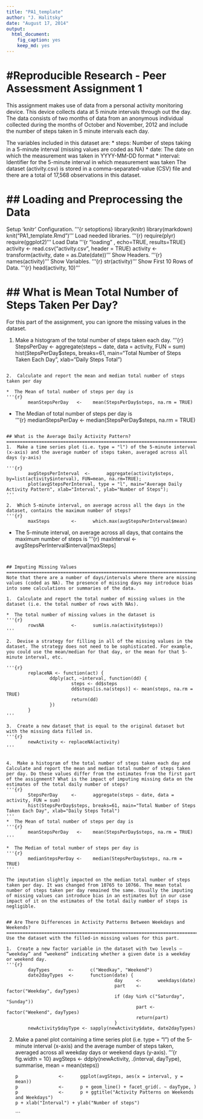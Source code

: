 ```yaml
---
title: "PA1_template"
author: "J. Halitsky"
date: "August 17, 2014"
output:
  html_document:
    fig_caption: yes
    keep_md: yes
---
```


#Reproducible Research - Peer Assessment Assignment 1  
============================================================================================
This assignment makes use of data from a personal activity monitoring device. This device collects data at 5 minute intervals through out the day. The data consists of two months of data from an anonymous individual collected during the months of October and November, 2012 and include the number of steps taken in 5 minute intervals each day.

The variables included in this dataset are:
*  steps: Number of steps taking in a 5-minute interval (missing values are coded as NA)
*  date: The date on which the measurement was taken in YYYY-MM-DD format
*  interval: Identifier for the 5-minute interval in which measurement was taken
The dataset (activity.csv) is stored in a comma-separated-value (CSV) file and there are a total of 17,568 observations in this dataset.

## Loading and Preprocessing the Data  
============================================================================================

Setup 'knitr' Configuration.
'''{r setoptions}
library(knitr)
library(markdown)
knit("PA1_template.Rmd")
'''
Load needed libraries.
'''{r}
        require(plyr)
        require(ggplot2)
'''
Load Data
'''{r  "loading" , echo=TRUE, results=TRUE}
        activity        <-      read.csv("activity.csv", header = TRUE)
        activity        <-      transform(activity, date = as.Date(date))
'''
Show Headers.
'''{r}
        names(activity)
'''
Show Variables.
'''{r}
        str(activity)
'''
Show First 10 Rows of Data.
'''{r}
        head(activity, 10)
'''

## What is Mean Total Number of Steps Taken Per Day?  
============================================================================================
For this part of the assignment, you can ignore the missing values in the dataset.

1.  Make a histogram of the total number of steps taken each day.
'''{r}
        StepsPerDay     <-      aggregate(steps ~ date, data = activity, FUN = sum)
        hist(StepsPerDay$steps, breaks=61, main="Total Number of Steps Taken Each Day", xlab="Daily Steps Total")
```

2.  Calculate and report the mean and median total number of steps taken per day

*  The Mean of total number of steps per day is  
'''{r}
        meanStepsPerDay   <-    mean(StepsPerDay$steps, na.rm = TRUE)
```

*  The Median of total number of steps per day is  
'''{r}
        medianStepsPerDay <-    median(StepsPerDay$steps, na.rm = TRUE)
```

## What is the Average Daily Activity Pattern?  
============================================================================================
1.  Make a time series plot (i.e. type = "l") of the 5-minute interval (x-axis) and the average number of steps taken, averaged across all days (y-axis)

'''{r}
        avgStepsPerInterval  <-      aggregate(activity$steps, by=list(activity$interval), FUN=mean, na.rm=TRUE);
        plot(avgStepsPerInterval, type = "l", main="Average Daily Activity Pattern", xlab="Interval", ylab="Number of Steps");
'''

2.  Which 5-minute interval, on average across all the days in the dataset, contains the maximum number of steps?
'''{r}
        maxSteps        <-      which.max(avgStepsPerInterval$mean)
```

*  The 5-minute interval, on average across all days, that contains the maximum number of steps is 
'''{r}
        maxInterval     <-      avgStepsPerInterval$interval[maxSteps]
```


## Imputing Missing Values
============================================================================================
Note that there are a number of days/intervals where there are missing values (coded as NA). The presence of missing days may introduce bias into some calculations or summaries of the data.

1.  Calculate and report the total number of missing values in the dataset (i.e. the total number of rows with NAs).

*  The total number of missing values in the dataset is 
'''{r}
        rowsNA          <-      sum(is.na(activity$steps))
'''

2.  Devise a strategy for filling in all of the missing values in the dataset. The strategy does not need to be sophisticated. For example, you could use the mean/median for that day, or the mean for that 5-minute interval, etc.

'''{r}
        replaceNA <- function(act) {
                ddply(act, ~interval, function(dd) {
                        steps <- dd$steps
                        dd$steps[is.na(steps)] <- mean(steps, na.rm = TRUE)
                        return(dd)
                })
        }
''' 

3.  Create a new dataset that is equal to the original dataset but with the missing data filled in.
'''{r}
        newActivity <- replaceNA(activity)
'''


4.  Make a histogram of the total number of steps taken each day and Calculate and report the mean and median total number of steps taken per day. Do these values differ from the estimates from the first part of the assignment? What is the impact of imputing missing data on the estimates of the total daily number of steps?
'''{r}
        StepsPerDay     <-      aggregate(steps ~ date, data = activity, FUN = sum)
        hist(StepsPerDay$steps, breaks=61, main="Total Number of Steps Taken Each Day", xlab="Daily Steps Total")
'''
*  The Mean of total number of steps per day is 
'''{r}
        meanStepsPerDay   <-    mean(StepsPerDay$steps, na.rm = TRUE)
'''

*  The Median of total number of steps per day is 
'''{r}
        medianStepsPerDay <-    median(StepsPerDay$steps, na.rm = TRUE)
'''

The imputation slightly impacted on the median total number of steps taken per day. It was changed from 10765 to 10766. The mean total number of steps taken per day remained the same. Usually the imputing of missing values can introduce bias in an estimates but in our case impact of it on the estimates of the total daily number of steps is negligible.


## Are There Differences in Activity Patterns Between Weekdays and Weekends?
============================================================================================
Use the dataset with the filled-in missing values for this part.

1.  Create a new factor variable in the dataset with two levels – “weekday” and “weekend” indicating whether a given date is a weekday or weekend day.
'''{r}
        dayTypes       <-      c("Weedkay", "Weekend")
        date2dayTypes  <-      function(date) {     
                                        day     <-      weekdays(date)
                                        part    <-      factor("Weekday", dayTypes)
                                        if (day %in% c("Saturday", "Sunday"))
                                                part <- factor("Weekend", dayTypes)
                                                return(part)
                                        }
        newActivity$dayType <- sapply(newActivity$date, date2dayTypes)
```
  

2.  Make a panel plot containing a time series plot (i.e. type = "l") of the 5-minute interval (x-axis) and the average number of steps taken, averaged across all weekday days or weekend days (y-axis).
'''{r fig.width = 10}
        avgSteps        <-      ddply(newActivity,
                                          .(interval, dayType),
                                          summarise,
                                          mean = mean(steps))

        p               <-      ggplot(avgSteps, aes(x = interval, y = mean))
        p               <-      p + geom_line() + facet_grid(. ~ dayType, )
        p               <-      p + ggtitle("Activity Patterns on Weekends and Weekdays")
        p + xlab("Interval") + ylab("Number of steps")
```